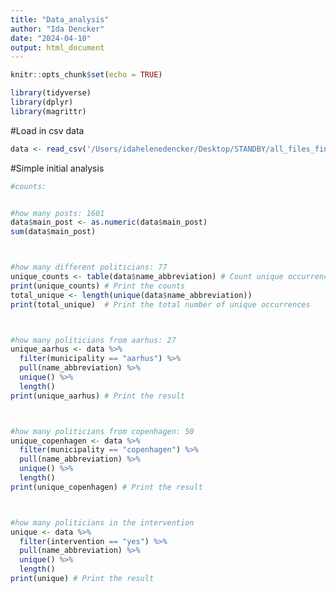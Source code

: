 ```yaml
---
title: "Data_analysis"
author: "Ida Dencker"
date: "2024-04-10"
output: html_document
---
```


```r
knitr::opts_chunk$set(echo = TRUE)
```

```r
library(tidyverse)
library(dplyr)
library(magrittr)
```


#Load in csv data
```r
data <- read_csv('/Users/idahelenedencker/Desktop/STANDBY/all_files_final.csv',show_col_types = FALSE)
```


#Simple initial analysis 
```r
#counts:


#how many posts: 1601
data$main_post <- as.numeric(data$main_post)
sum(data$main_post)



#how many different politicians: 77
unique_counts <- table(data$name_abbreviation) # Count unique occurrences
print(unique_counts) # Print the counts
total_unique <- length(unique(data$name_abbreviation))
print(total_unique)  # Print the total number of unique occurrences



#how many politicians from aarhus: 27
unique_aarhus <- data %>%
  filter(municipality == "aarhus") %>%
  pull(name_abbreviation) %>%
  unique() %>%
  length()
print(unique_aarhus) # Print the result



#how many politicians from copenhagen: 50
unique_copenhagen <- data %>%
  filter(municipality == "copenhagen") %>%
  pull(name_abbreviation) %>%
  unique() %>%
  length()
print(unique_copenhagen) # Print the result



#how many politicians in the intervention
unique <- data %>%
  filter(intervention == "yes") %>%
  pull(name_abbreviation) %>%
  unique() %>%
  length()
print(unique) # Print the result

```

